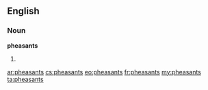 ==English==

===Noun===
'''pheasants'''

# {{plural of|[[pheasant]]}}

[[ar:pheasants]]
[[cs:pheasants]]
[[eo:pheasants]]
[[fr:pheasants]]
[[my:pheasants]]
[[ta:pheasants]]